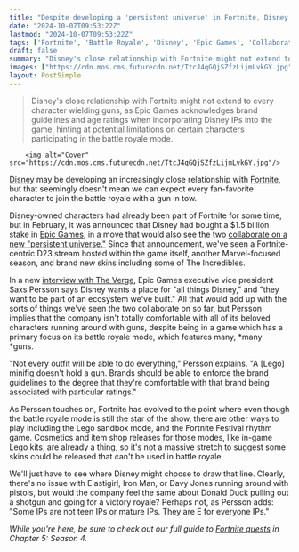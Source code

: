 ```yaml
---
title: "Despite developing a 'persistent universe' in Fortnite, Disney seemingly isn't comfortable with all its characters using guns in a battle royale full of guns"
date: "2024-10-07T09:53:22Z"
lastmod: "2024-10-07T09:53:22Z"
tags: ['Fortnite', 'Battle Royale', 'Disney', 'Epic Games', 'Collaboration', 'Persistent Universe']
draft: false
summary: "Disney's close relationship with Fortnite might not extend to every character wielding guns, as Epic Games acknowledges brand guidelines and age ratings when incorporating Disney IPs into the game, hinting at potential limitations on certain characters participating in the battle royale mode."
images: ["https://cdn.mos.cms.futurecdn.net/TtcJ4qGQjSZfzLijmLvkGY.jpg"]
layout: PostSimple
---
```

> Disney's close relationship with Fortnite might not extend to every character wielding guns, as Epic Games acknowledges brand guidelines and age ratings when incorporating Disney IPs into the game, hinting at potential limitations on certain characters participating in the battle royale mode.


        <img alt="Cover" src="https://cdn.mos.cms.futurecdn.net/TtcJ4qGQjSZfzLijmLvkGY.jpg"/>
        
[Disney](https://www.gamesradar.com/tag/disney/) may be developing an increasingly close relationship with [<u>Fortnite</u>](https://www.gamesradar.com/fortnite-guide/), but that seemingly doesn't mean we can expect every fan-favorite character to join the battle royale with a gun in tow. 

Disney-owned characters had already been part of Fortnite for some time, but in February, it was announced that Disney had bought a $1.5 billion stake in [Epic Games](https://www.gamesradar.com/tag/epic-games/), in a move that would also see the two [<u>collaborate on a new "persistent universe."</u>](https://www.gamesradar.com/fortnite-is-turning-into-kingdom-hearts-as-disney-pumps-dollar15-billion-into-epic-games-to-make-a-persistent-universe-with-pixar-marvel-star-wars-and-avatar/) Since that announcement, we've seen a Fortnite-centric D23 stream hosted within the game itself, another Marvel-focused season, and brand new skins including some of The Incredibles. 

In a new [<u>interview with The Verge</u>](https://www.theverge.com/2024/10/4/24261555/epic-disney-fortnite-unreal-fest), Epic Games executive vice president Saxs Persson says Disney wants a place for "all things Disney," and "they want to be part of an ecosystem we've built." All that would add up with the sorts of things we've seen the two collaborate on so far, but Persson implies that the company isn't totally comfortable with all of its beloved characters running around with guns, despite being in a game which has a primary focus on its battle royale mode, which features many, *many *guns. 

"Not every outfit will be able to do everything," Persson explains. "A [Lego] minifig doesn't hold a gun. Brands should be able to enforce the brand guidelines to the degree that they're comfortable with that brand being associated with particular ratings."

As Persson touches on, Fortnite has evolved to the point where even though the battle royale mode is still the star of the show, there are other ways to play including the Lego sandbox mode, and the Fortnite Festival rhythm game. Cosmetics and item shop releases for those modes, like in-game Lego kits, are already a thing, so it's not a massive stretch to suggest some skins could be released that can't be used in battle royale. 

We'll just have to see where Disney might choose to draw that line. Clearly, there's no issue with Elastigirl, Iron Man, or Davy Jones running around with pistols, but would the company feel the same about Donald Duck pulling out a shotgun and going for a victory royale? Perhaps not, as Persson adds: "Some IPs are not teen IPs or mature IPs. They are E for everyone IPs."

*While you're here, be sure to check out our full guide to *[<u><em>Fortnite quests</em></u>](https://www.gamesradar.com/fortnite-quests/)* in Chapter 5: Season 4.* 
        